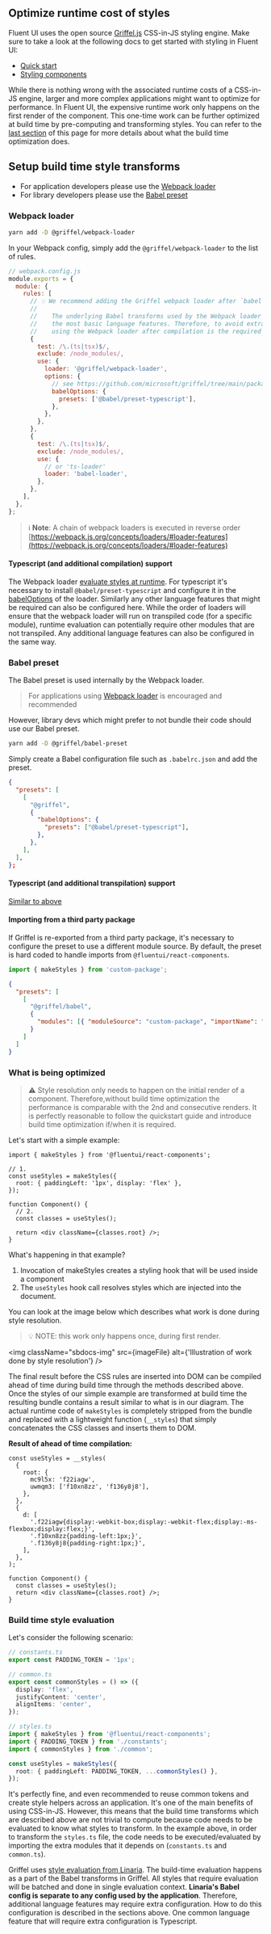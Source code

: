 
<Meta title="Concepts/Developer/Build time styles" />

## Optimize runtime cost of styles

Fluent UI uses the open source [Griffel.js](https://griffel.js.org/) CSS-in-JS styling engine.
Make sure to take a look at the following docs to get started with styling in Fluent UI:

- [Quick start](?path=/docs/concepts-developer-quick-start--docs)
- [Styling components](?path=/story/concepts-developer-styling-components--docs)

While there is nothing wrong with the associated runtime costs of a CSS-in-JS engine, larger and more complex
applications might want to optimize for performance. In Fluent UI, the expensive runtime work only
happens on the first render of the component. This one-time work can be further optimized at build time by
pre-computing and transforming styles. You can refer to the [last section](#what-is-being-optimized) of this page for more details
about what the build time optimization does.

## Setup build time style transforms

- For application developers please use the [Webpack loader](#webpack)
- For library developers please use the [Babel preset](#babel)

### Webpack loader

```sh
yarn add -D @griffel/webpack-loader
```

In your Webpack config, simply add the `@griffel/webpack-loader` to the list of rules.

```js
// webpack.config.js
module.exports = {
  module: {
    rules: [
      // 💡 We recommend adding the Griffel webpack loader after `babel-loader`, `ts-loader`, etc.
      //
      //    The underlying Babel transforms used by the Webpack loader are configured by default to use
      //    the most basic language features. Therefore, to avoid extra configuration or parsing errors,
      //    using the Webpack loader after compilation is the required approach.
      {
        test: /\.(ts|tsx)$/,
        exclude: /node_modules/,
        use: {
          loader: '@griffel/webpack-loader',
          options: {
            // see https://github.com/microsoft/griffel/tree/main/packages/webpack-loader#configuring-babel-settings
            babelOptions: {
              presets: ['@babel/preset-typescript'],
            },
          },
        },
      },
      {
        test: /\.(ts|tsx)$/,
        exclude: /node_modules/,
        use: {
          // or 'ts-loader'
          loader: 'babel-loader',
        },
      },
    ],
  },
};
```

> ℹ️ **Note**: A chain of webpack loaders is executed in reverse order
> [https://webpack.js.org/concepts/loaders/#loader-features](https://webpack.js.org/concepts/loaders/#loader-features)

#### Typescript (and additional compilation) support

The Webpack loader [evaluate styles at runtime](#build-time-style-evaluation). For typescript
it's necessary to install `@babel/preset-typescript` and configure it in the [babelOptions](https://github.com/microsoft/griffel/tree/main/packages/webpack-loader#configuring-babel-settings) of the loader. Similarly
any other language features that might be required can also be configured here. While the order of loaders will
ensure that the webpack loader will run on transpiled code (for a specific module), runtime evaluation can potentially require other
modules that are not transpiled. Any additional language features can also be configured in the same way.

### Babel preset

The Babel preset is used internally by the Webpack loader.

> For applications using [Webpack loader](#webpack-loader) is encouraged and recommended

However, library devs which might prefer to not bundle their code should use our Babel preset.

```sh
yarn add -D @griffel/babel-preset
```

Simply create a Babel configuration file such as `.babelrc.json` and add the preset.

```json
{
  "presets": [
    [
      "@griffel",
      {
        "babelOptions": {
          "presets": ["@babel/preset-typescript"],
        },
      },
    ],
  ],
};
```

#### Typescript (and additional transpilation) support

[Similar to above](#typescript-and-additional-transpilation-support)

#### Importing from a third party package

If Griffel is re-exported from a third party package, it's necessary to configure the preset to use a different
module source. By default, the preset is hard coded to handle imports from `@fluentui/react-components`.

```js
import { makeStyles } from 'custom-package';
```

```json
{
  "presets": [
    [
      "@griffel/babel",
      {
        "modules": [{ "moduleSource": "custom-package", "importName": "makeStyles" }]
      }
    ]
  ]
}
```

### What is being optimized

> ⚠️ Style resolution only needs to happen on the initial render of a component. Therefore,without build time
> optimization the performance is comparable with the 2nd and consecutive renders. It is perfectly reasonable to follow the
> quickstart guide and introduce build time optimization if/when it is required.

Let's start with a simple example:

```tsx
import { makeStyles } from '@fluentui/react-components';

// 1.
const useStyles = makeStyles({
  root: { paddingLeft: '1px', display: 'flex' },
});

function Component() {
  // 2.
  const classes = useStyles();

  return <div className={classes.root} />;
}
```

What's happening in that example?

1. Invocation of makeStyles creates a styling hook that will be used inside a component
2. The `useStyles` hook call resolves styles which are injected into the document.

You can look at the image below which describes what work is done during style resolution.

> 💡 NOTE: this work only happens once, during first render.

<img className="sbdocs-img" src={imageFile} alt={'Illustration of work done by style resolution'} />

The final result before the CSS rules are inserted into DOM can be compiled ahead of time during build time through
the methods described above. Once the styles of our simple example are transformed at build time the resulting bundle contains
a result similar to what is in our diagram. The actual runtime code of `makeStyles` is completely stripped from the
bundle and replaced with a lightweight function (`__styles`) that simply concatenates the CSS classes and inserts them to
DOM.

**Result of ahead of time compilation:**

```tsx
const useStyles = __styles(
  {
    root: {
      mc9l5x: 'f22iagw',
      uwmqm3: ['f10xn8zz', 'f136y8j8'],
    },
  },
  {
    d: [
      '.f22iagw{display:-webkit-box;display:-webkit-flex;display:-ms-flexbox;display:flex;}',
      '.f10xn8zz{padding-left:1px;}',
      '.f136y8j8{padding-right:1px;}',
    ],
  },
);

function Component() {
  const classes = useStyles();
  return <div className={classes.root} />;
}
```

### Build time style evaluation

Let's consider the following scenario:

```ts
// constants.ts
export const PADDING_TOKEN = '1px';

// common.ts
export const commonStyles = () => ({
  display: 'flex',
  justifyContent: 'center',
  alignItems: 'center',
});

// styles.ts
import { makeStyles } from '@fluentui/react-components';
import { PADDING_TOKEN } from './constants';
import { commonStyles } from './common';

const useStyles = makeStyles({
  root: { paddingLeft: PADDING_TOKEN, ...commonStyles() },
});
```

It's perfectly fine, and even recommended to reuse common tokens and create style helpers across an application. It's
one of the main benefits of using CSS-in-JS. However, this means that the build time transforms which are described
above are not trivial to compute because code needs to be evaluated to know what styles to transform. In the example
above, in order to transform the `styles.ts` file, the code needs to be executed/evaluated by importing the extra
modules that it depends on (`constants.ts` and `common.ts`).

Griffel uses
[style evaluation from Linaria](https://github.com/callstack/linaria).
The build-time evaluation happens as a part of the Babel transforms in Griffel. All styles that require evaluation will be
batched and done in single evaluation context. **Linaria's Babel config is separate to any config used by the application**.
Therefore, additional language features
may require extra configuration. How to do this configuration is described in the sections above. One common
language feature that will require extra configuration is Typescript.
